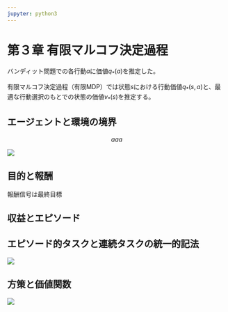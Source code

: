 ```yaml
---
jupyter: python3
---
```


# 第３章 有限マルコフ決定過程

バンディット問題での各行動$a$に価値$q_*(a)$を推定した。

有限マルコフ決定過程（有限MDP）では状態$s$における行動価値$q_*(s,a)$と、最適な行動選択のもとでの状態の価値$v_*(s)$を推定する。

## エージェントと環境の境界

$$
aaa
$$

![](images/paste-74DCA7F3.png)

## 目的と報酬

報酬信号は最終目標

## 収益とエピソード

## エピソード的タスクと連続タスクの統一的記法

![](images/paste-805051E4.png)

## 方策と価値関数

![](images/paste-C3F14B56.png)
